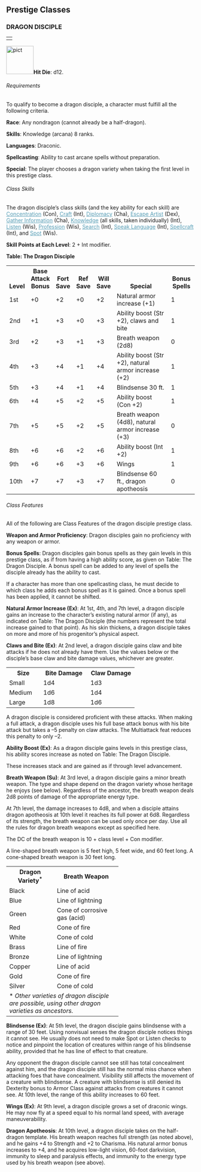 
<a id="prestige-classes"></a><h2>Prestige Classes</h2>
<a id="dragon-disciple"></a><h3>DRAGON DISCIPLE</h3>
<table border="0" cellpadding="0" cellspacing="0" style="width: 100%">
<tbody>
<tr>
<td class="line"> </td>
</tr>
</tbody>
</table>
<p class="initial"><a
href="http://www.wizards.com/dnd/images/dmg35_gallery/DMG35_PG184_WEB.jpg"><img
class="art-wide" src="pict.jpg" title="" alt="pict"
style="border: 0px solid ; width: 73px; height: 75px;" /></a><b>Hit Die</b>:
d12.</p>
<a id="dragon-disciple-requirements"></a><h6>Requirements</h6>
<p class="initial">To qualify to become a dragon disciple, a
character must fulfill all the following criteria.</p>
<p><b>Race</b>: Any nondragon (cannot already be a half-dragon).</p>
<p><b>Skills</b>: Knowledge (arcana) 8 ranks.</p>
<p><b>Languages</b>: Draconic.</p>
<p><b>Spellcasting</b>: Ability to cast arcane spells without
preparation.</p>
<p><b>Special</b>: The player chooses a dragon variety when
taking the first level in this prestige class.</p>
<h6>Class Skills</h6>
<p class="initial">The dragon disciple&#8217;s class skills (and the
key ability for each skill) are <a style="color: rgb(87, 158, 182);"
href="skillsAll.html#concentration">Concentration</a>
(Con), <a style="color: rgb(87, 158, 182);" href="skillsAll.html#craft">Craft</a>
(Int), <a style="color: rgb(87, 158, 182);"
href="skillsAll.html#diplomacy">Diplomacy</a> (Cha), <a
style="color: rgb(87, 158, 182);" href="skillsAll.html#escape-artist">Escape
Artist</a> (Dex), <a style="color: rgb(87, 158, 182);"
href="skillsAll.html#gather-information">Gather Information</a> (Cha),
<a style="color: rgb(87, 158, 182);"
href="skillsAll.html#knowledge">Knowledge</a> (all skills,
taken individually) (Int), <a style="color: rgb(87, 158, 182);"
href="skillsAll.html#listen">Listen</a>
(Wis), <a style="color: rgb(87, 158, 182);"
href="skillsAll.html#profession">Profession</a> (Wis), <a
style="color: rgb(87, 158, 182);" href="skillsAll.html#search">Search</a>
(Int), <a style="color: rgb(87, 158, 182);"
href="skillsAll.html#speak-language">Speak Language</a> (Int), <a
style="color: rgb(87, 158, 182);" href="skillsAll.html#spellcraft">Spellcraft</a>
(Int), and <a style="color: rgb(87, 158, 182);"
href="skillsAll.html#spot">Spot</a> (Wis). </p>
<p><b>Skill Points at Each Level</b>: 2 + Int modifier.</p>
<a id="table-the-dragon-disciple"></a><p><b>Table: The Dragon Disciple</b></p>
<table border="0" cellpadding="1" cellspacing="0" style="width: 100%">
<tbody>
<tr valign="bottom">
<th style="width: 7%">Level</th>
<th style="width: 12%">Base
Attack Bonus</th>
<th style="width: 7%">Fort
Save</th>
<th style="width: 7%">Ref
Save</th>
<th style="width: 7%">Will
Save</th>
<th style="width: 35%">Special</th>
<th style="width: 15%">Bonus Spells</th>
</tr>
<tr class="odd-row">
<td>1st</td>
<td>+0</td>
<td>+2</td>
<td>+0</td>
<td>+2</td>
<td>Natural armor increase (+1)</td>
<td>1</td>
</tr>
<tr>
<td>2nd</td>
<td>+1</td>
<td>+3</td>
<td>+0</td>
<td>+3</td>
<td>Ability boost (Str +2), claws and bite</td>
<td>1</td>
</tr>
<tr class="odd-row">
<td>3rd</td>
<td>+2</td>
<td>+3</td>
<td>+1</td>
<td>+3</td>
<td>Breath weapon (2d8)</td>
<td>0</td>
</tr>
<tr>
<td>4th</td>
<td>+3</td>
<td>+4</td>
<td>+1</td>
<td>+4</td>
<td>Ability boost (Str +2), natural armor increase (+2)</td>
<td>1</td>
</tr>
<tr class="odd-row">
<td>5th</td>
<td>+3</td>
<td>+4</td>
<td>+1</td>
<td>+4</td>
<td>Blindsense 30 ft.</td>
<td>1</td>
</tr>
<tr>
<td>6th</td>
<td>+4</td>
<td>+5</td>
<td>+2</td>
<td>+5</td>
<td>Ability boost (Con +2)</td>
<td>1</td>
</tr>
<tr class="odd-row">
<td>7th</td>
<td>+5</td>
<td>+5</td>
<td>+2</td>
<td>+5</td>
<td>Breath weapon (4d8), natural armor increase (+3)</td>
<td>0</td>
</tr>
<tr>
<td>8th</td>
<td>+6</td>
<td>+6</td>
<td>+2</td>
<td>+6</td>
<td>Ability boost (Int +2)</td>
<td>1</td>
</tr>
<tr class="odd-row">
<td>9th</td>
<td>+6</td>
<td>+6</td>
<td>+3</td>
<td>+6</td>
<td>Wings</td>
<td>1</td>
</tr>
<tr>
<td class="last-row">10th</td>
<td class="last-row">+7</td>
<td class="last-row">+7</td>
<td class="last-row">+3</td>
<td class="last-row">+7</td>
<td class="last-row">Blindsense 60 ft., dragon apotheosis</td>
<td class="last-row">0</td>
</tr>
</tbody>
</table>
<a id="dragon-disciple-class-features"></a><h6>Class Features</h6>


<p class="initial">All of the following are Class Features of the
dragon disciple prestige class.</p>
<p><b>Weapon and Armor Proficiency</b>: Dragon disciples gain no
proficiency with any weapon or armor.</p>
<p><b>Bonus Spells</b>: Dragon disciples gain bonus spells as
they gain levels in this prestige class, as if from having a high
ability score, as given on Table: The Dragon Disciple. A bonus spell
can be added to any level of spells the disciple already has the
ability to cast.</p>
<p>If a character has more than one spellcasting class, he must
decide to which class he adds each bonus spell as it is gained. Once a
bonus spell has been applied, it cannot be shifted.</p>
<a id="dragon-disciple-natural-armor-increase"></a><p><b>Natural Armor Increase (Ex)</b>: At 1st, 4th, and 7th
level, a dragon disciple gains an increase to the character&#8217;s existing natural armor
(if any), as indicated on Table: The Dragon Disciple (the numbers
represent the total increase gained to that point). As his skin
thickens, a dragon disciple takes on more and more of his progenitor&#8217;s
physical aspect.</p>
<a id="dragon-disciple-claws-and-bite"></a><p><b>Claws and Bite (Ex)</b>: At 2nd level, a dragon disciple
gains claw and bite attacks if he does not already have them. Use the
values below or the disciple&#8217;s base claw and bite damage values,
whichever are greater.</p>
<a id="table-dragon-disciple-bite-and-claw-damage"></a><table border="0" cellpadding="1" cellspacing="0">
<tbody>
<tr>
<th style="width: 75px">Size</th>
<th style="width: 110px">Bite Damage</th>
<th style="width: 110px">Claw Damage</th>
</tr>
<tr class="odd-row">
<td>Small</td>
<td>1d4</td>
<td>1d3</td>
</tr>
<tr>
<td>Medium</td>
<td>1d6</td>
<td>1d4</td>
</tr>
<tr class="odd-row">
<td>Large</td>
<td>1d8</td>
<td>1d6</td>
</tr>
</tbody>
</table>
<p>A dragon disciple is considered proficient with these attacks.
When making a full attack, a dragon disciple uses his full base attack
bonus with his bite attack but takes a &#8211;5 penalty on claw attacks. The
Multiattack feat reduces this penalty to only &#8211;2.</p>
<a id="dragon-disciple-ability-boost"></a><p><b>Ability Boost (Ex)</b>: As a dragon disciple gains levels
in this prestige class, his ability scores increase as noted on Table:
The Dragon Disciple.</p>
<p>These increases stack and are gained as if through level
advancement.</p>
<a id="dragon-disciple-breath-weapon"></a><p><b>Breath Weapon (Su)</b>: At 3rd level, a dragon disciple
gains a minor breath weapon. The type and shape depend on the dragon
variety whose heritage he enjoys (see below). Regardless of the
ancestor, the breath weapon deals 2d8 points of damage of the
appropriate energy type.</p>
<p>At 7th level, the damage increases to 4d8, and when a disciple
attains dragon apotheosis at 10th level it reaches its full power at
6d8. Regardless of its strength, the breath weapon can be used only
once per day. Use all the rules for dragon breath weapons except as
specified here.</p>
<p>The DC of the breath weapon is 10 + class level + Con modifier.</p>
<p>A line-shaped breath weapon is 5 feet high, 5 feet wide, and
60 feet long. A cone-shaped breath weapon is 30 feet long.</p>
<a id="table-dragon-disciple-breath-weapon"></a><table border="0" cellpadding="1" cellspacing="0" style="width: 300px">
<tbody>
<tr>
<th>Dragon Variety<sup>*</sup></th>
<th>Breath Weapon</th>
</tr>
<tr class="odd-row">
<td>Black</td>
<td>Line of acid</td>
</tr>
<tr>
<td>Blue</td>
<td>Line of lightning</td>
</tr>
<tr class="odd-row">
<td>Green</td>
<td>Cone of corrosive gas (acid)</td>
</tr>
<tr>
<td>Red</td>
<td>Cone of fire</td>
</tr>
<tr class="odd-row">
<td>White</td>
<td>Cone of cold</td>
</tr>
<tr>
<td>Brass</td>
<td>Line of fire</td>
</tr>
<tr class="odd-row">
<td>Bronze</td>
<td>Line of lightning</td>
</tr>
<tr>
<td>Copper</td>
<td>Line of acid</td>
</tr>
<tr class="odd-row">
<td>Gold</td>
<td>Cone of fire</td>
</tr>
<tr>
<td class="last-row">Silver</td>
<td class="last-row">Cone of cold</td>
</tr>
<tr>
<td colspan="2">* <i>Other varieties of dragon disciple
are possible, using other dragon varieties as ancestors.</i></td>
</tr>
</tbody>
</table>
<a id="dragon-disciple-blindsense"></a><p><b>Blindsense (Ex)</b>: At 5th level, the dragon disciple
gains blindsense with a range of 30 feet. Using nonvisual senses the
dragon disciple notices things it cannot see. He usually does not need
to make Spot or Listen checks to notice and pinpoint the location of
creatures within range of his blindsense ability, provided that he has
line of effect to that creature.</p>
<p>Any opponent the dragon disciple cannot see still has total
concealment against him, and the dragon disciple still has the normal
miss chance when attacking foes that have concealment. Visibility still
affects the movement of a creature with blindsense. A creature with
blindsense is still denied its Dexterity bonus to Armor Class against
attacks from creatures it cannot see. At 10th level, the range of this
ability increases to 60 feet.</p>
<a id="dragon-disciple-wings"></a><p><b>Wings (Ex)</b>: At 9th level, a dragon disciple grows a set
of draconic wings. He may now fly at a speed equal to his normal land
speed, with average maneuverability.</p>
<a id="dragon-disciple-dragon-apotheosis"></a><p><b>Dragon Apotheosis</b>: At 10th level, a dragon disciple
takes on the half-dragon template. His breath weapon reaches full
strength (as noted above), and he gains +4 to Strength and +2 to
Charisma. His natural armor bonus increases to +4, and he acquires
low-light vision, 60-foot darkvision, immunity to sleep and paralysis
effects, and immunity to the energy type used by his breath weapon (see
above).</p>



